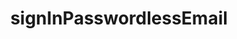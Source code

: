 ---
title: "signInPasswordlessEmail"
openapi: post /signin/passwordless/email
sidebarTitle: /signin/passwordless/email
---